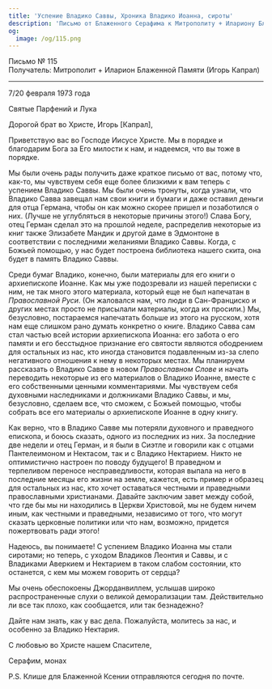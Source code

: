 ```yaml
---
title: 'Успение Владико Саввы, Хроника Владико Иоанна, сироты'
description: 'Письмо от Блаженного Серафима к Митрополиту + Илариону Блаженной Памяти (Игорю Капралу).'
og:
  image: /og/115.png
---
```


<div style={{textAlign:'right', fontFamily:'monospace'}}>Письмо № 115</div>
<div style={{textAlign:'left', fontFamily:'monospace'}}>Получатель: Митрополит + Иларион Блаженной Памяти (Игорь Капрал)</div>

---

7/20 февраля 1973 года

Святые Парфений и Лука

Дорогой брат во Христе, Игорь [Капрал],

Приветствую вас во Господе Иисусе Христе. Мы в порядке и благодарим Бога за Его милости к нам, и надеемся, что вы тоже в порядке.

Мы были очень рады получить даже краткое письмо от вас, потому что, как-то, мы чувствуем себя еще более близкими к вам теперь с успением Владико Саввы. Мы были очень тронуты, когда узнали, что Владико Савва завещал нам свои книги и бумаги и даже оставил деньги для отца Германа, чтобы он как можно скорее пришел и позаботился о них. (Лучше не углубляться в некоторые причины этого!) Слава Богу, отец Герман сделал это на прошлой неделе, распределив некоторые из книг также Элизабете Мандик и другой даме в Эдмонтоне в соответствии с последними желаниями Владико Саввы. Когда, с Божьей помощью, у нас будет построена библиотека нашего скита, она будет в память Владико Саввы.

Среди бумаг Владико, конечно, были материалы для его книги о архиепископе Иоанне. Как мы уже подозревали из нашей переписки с ним, не так много этого материала, который еще не был напечатан в *Православной Руси*. (Он жаловался нам, что люди в Сан-Франциско и других местах просто не присылали материалы, когда их просили.) Мы, безусловно, постараемся напечатать больше из этого на русском, хотя нам еще слишком рано думать конкретно о книге. Владико Савва сам стал частью всей истории архиепископа Иоанна: его забота о его памяти и его бесстыдное признание его святости являются ободрением для остальных из нас, кто иногда становится подавленным из-за слепо негативного отношения к нему в некоторых местах. Мы планируем рассказать о Владико Савве в новом *Православном Слове* и начать переводить некоторые из его материалов о Владико Иоанне, вместе с его собственными ценными комментариями. Мы чувствуем себя духовными наследниками и должниками Владико Саввы, и мы, безусловно, сделаем все, что сможем, с Божьей помощью, чтобы собрать все его материалы о архиепископе Иоанне в одну книгу.

Как верно, что в Владико Савве мы потеряли духовного и праведного епископа, и боюсь сказать, одного из последних из них. За последние две недели и отец Герман, и я были в Сиэтле и говорили как с отцами Пантелеимоном и Нектасом, так и с Владико Нектарием. Никто не оптимистично настроен по поводу будущего! В праведном и терпеливом переносе несправедливости, которая выпала на него в последние месяцы его жизни на земле, кажется, есть пример и образец для остальных из нас, кто хочет оставаться честными и праведными православными христианами. Давайте заключим завет между собой, что где бы мы ни находились в Церкви Христовой, мы не будем ничем иным, как честными и праведными, независимо от того, что могут сказать церковные политики или что нам, возможно, придется пожертвовать ради этого!

Надеюсь, вы понимаете! С успением Владико Иоанна мы стали сиротами; но теперь, с уходом Владиков Леонтия и Саввы, и с Владиками Аверкием и Нектарием в таком слабом состоянии, кто останется, с кем мы можем говорить от сердца?

Мы очень обеспокоены Джорданвиллем, услышав широко распространенные слухи о великой деморализации там. Действительно ли все так плохо, как сообщается, или так безнадежно?

Дайте нам знать, как у вас дела. Пожалуйста, молитесь за нас, и особенно за Владико Нектария.

С любовью во Христе нашем Спасителе,

Серафим, монах

P.S. Клише для Блаженной Ксении отправляются сегодня по почте.

